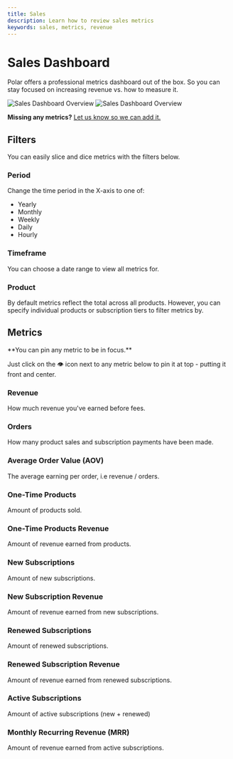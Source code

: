```yaml
---
title: Sales
description: Learn how to review sales metrics
keywords: sales, metrics, revenue
---
```



# Sales Dashboard

Polar offers a professional metrics dashboard out of the box.
So you can stay focused on increasing revenue vs. how to measure it.

![Sales Dashboard Overview](./overview.light.png)
![Sales Dashboard Overview](./overview.dark.png)

**Missing any metrics?** [Let us know so we can add it.](https://github.com/orgs/polarsource/discussions/categories/feature-requests)

## Filters

You can easily slice and dice metrics with the filters below.

### Period

Change the time period in the X-axis to one of:

- Yearly
- Monthly
- Weekly
- Daily
- Hourly

### Timeframe

You can choose a date range to view all metrics for.

### Product

By default metrics reflect the total across all products. However, you can specify individual products or subscription tiers to filter metrics by.

## Metrics

<Callout type="NOTE">
**You can pin any metric to be in focus.**

Just click on the 👁️ icon next to any metric below to pin it at top - putting it front and center.

</Callout>

### Revenue

How much revenue you've earned before fees.

### Orders

How many product sales and subscription payments have been made.

### Average Order Value (AOV)

The average earning per order, i.e revenue / orders.

### One-Time Products

Amount of products sold.

### One-Time Products Revenue

Amount of revenue earned from products.

### New Subscriptions

Amount of new subscriptions.

### New Subscription Revenue

Amount of revenue earned from new subscriptions.

### Renewed Subscriptions

Amount of renewed subscriptions.

### Renewed Subscription Revenue

Amount of revenue earned from renewed subscriptions.

### Active Subscriptions

Amount of active subscriptions (new + renewed)

### Monthly Recurring Revenue (MRR)

Amount of revenue earned from active subscriptions.
